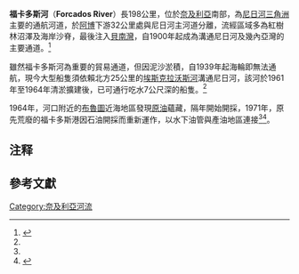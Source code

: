 {{Geobox| River
<!-- *** Name section *** -->  
| name                        = 福卡多斯河
| category_hide = 1
| native_name                 = 
| other_name                  = 
| other_name1                 =
<!-- *** Image *** --->
| image                       = 
| image_size                  = 300
| image_caption               = 
<!-- *** Country etc. *** -->
| country                     = {{NGR}}
| country1                    =
| state                       = 
| state1                      = 
|region_type                  = 
| region                      = 
| region1                     = 
| region2                     = 
| district                    = 
| district1                   = 
| city                        = [[布魯圖_(奈及利亞)|布魯圖]]
| city1                       = [[博馬迪|博馬迪]]
<!-- *** Geography *** -->
| length            = 198
| length_round                = 0
| length_note                 = 
| watershed_imperial          = 
| watershed_round             = 
| watershed_note              = 
| discharge_location          = 
| discharge_round             = 
| discharge_imperial          = 
| discharge_note              = 
| discharge_max_imperial      = 
| discharge_min_imperial      = 
| discharge1_location         = 
| discharge1_imperial         = 
| discharge1_note             = 
<!-- *** Source *** -->
| source_name                 = 
| source_location             = 
| source_district             = 
| source_region               =
| source_state                =  
| source_country              =  
| source_lat_d                = 5
| source_lat_m                = 18
| source_lat_s                = 30
| source_lat_NS               = N
| source_long_d               = 5
| source_long_m               = 25
| source_long_s               = 0
| source_long_EW              = E
| source_coordinates_note     = 
| source_elevation_imperial   = 
| source_elevation_note       = 
| source_length_imperial      = 
<!-- *** Mouth *** -->
| mouth_name                  = 
| mouth_location              = [[幾內亞灣|幾內亞灣]]
| mouth_district              = 
| mouth_region                =
| mouth_state                 = 
| mouth_country               =  
| mouth_lat_d                 = 5
| mouth_lat_m                 = 23
| mouth_lat_s                 = 0
| mouth_lat_NS                = N
| mouth_long_d                = 5
| mouth_long_m                = 18
| mouth_long_s                = 0
| mouth_long_EW               = E
| mouth_coordinates_note      = 
| mouth_elevation_imperial    = 
| mouth_elevation_note        = 
<!-- *** Tributaries *** -->
| tributary_left              = 
| tributary_left1             = 
| tributary_right             = 
| tributary_right1            = 
<!-- *** Free fields *** -->
| free_name                   =  
| free_value                  = 
<!-- *** Map section *** -->
| map                         = 
| map_size                    =  
| map_caption                 = 
}}

'''福卡多斯河'''（'''Forcados River'''）長198公里，位於[[奈及利亞|奈及利亞]]南部，為[[尼日河三角洲|尼日河三角洲]]主要的通航河道，於[[阿博_(奈及利亞)|阿博]]下游32公里處與尼日河主河道分離，流經區域多為紅樹林沼澤及海岸沙脊，最後注入[[貝南灣|貝南灣]]，自1900年起成為溝通尼日河及幾內亞灣的主要通道。<ref name="大英百科全書">{{cite web|url=http://www.britannica.com/EBchecked/topic/213054/Forcados-River|title=福卡多斯河|publisher=《[[大英百科全書|大英百科全書]]》|access-date=2011-08-04|archive-date=2015-04-28|archive-url=https://web.archive.org/web/20150428131449/http://www.britannica.com/EBchecked/topic/213054/Forcados-River|dead-url=no}}</ref>

雖然福卡多斯河為重要的貿易通道，但因泥沙淤積，自1939年起海輪即無法通航，現今大型船隻須依賴北方25公里的[[埃斯克拉沃斯河|埃斯克拉沃斯河]]溝通尼日河，該河於1961年至1964年清淤擴建後，已可通行吃水7公尺深的船隻。<ref name="大英百科全書"/>

1964年，河口附近的[[布魯圖_(奈及利亞)|布魯圖]]近海地區發現[[原油|原油]]蘊藏，隔年開始開採，1971年，原先荒廢的福卡多斯港因石油開採而重新運作，以水下油管與產油地區連接{{NoteTag|福卡多斯港屬海上油泊，以水下油管連接各產油地區，可容納較大噸位之油輪|name=福卡多斯港}}<ref name="大英百科全書"/><ref>{{cite web|url=http://article.bridgat.com/guide/trans/port/FORCADOS.html|title=FORCADOS 福卡多斯港口介紹|publisher=商橋網|access-date=2011-08-04|archive-date=2019-09-05|archive-url=https://web.archive.org/web/20190905092644/http://article.bridgat.com/guide/trans/port/FORCADOS.html|dead-url=no}}</ref>。

== 注释 ==
{{NoteFoot}}

== 參考文獻 ==
{{reflist}}

{{Niger River}}
{{DEFAULTSORT:Forcados}}
[[Category:奈及利亞河流|Category:奈及利亞河流]]